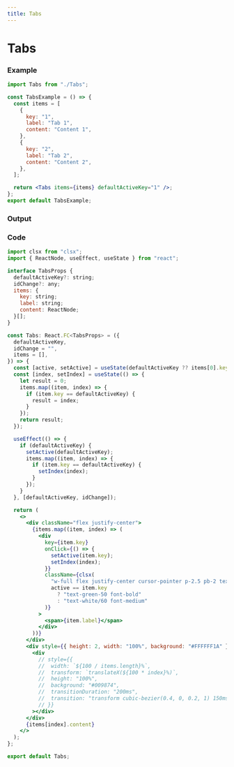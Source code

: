 ```yaml
---
title: Tabs
---
```



# Tabs

### Example

```jsx
import Tabs from "./Tabs";

const TabsExample = () => {
  const items = [
    {
      key: "1",
      label: "Tab 1",
      content: "Content 1",
    },
    {
      key: "2",
      label: "Tab 2",
      content: "Content 2",
    },
  ];

  return <Tabs items={items} defaultActiveKey="1" />;
};
export default TabsExample;
```

### Output

<TabsExample />

### Code

```jsx title="Tabs/index.tsx"
import clsx from "clsx";
import { ReactNode, useEffect, useState } from "react";

interface TabsProps {
  defaultActiveKey?: string;
  idChange?: any;
  items: {
    key: string;
    label: string;
    content: ReactNode;
  }[];
}

const Tabs: React.FC<TabsProps> = ({
  defaultActiveKey,
  idChange = "",
  items = [],
}) => {
  const [active, setActive] = useState(defaultActiveKey ?? items[0].key);
  const [index, setIndex] = useState(() => {
    let result = 0;
    items.map((item, index) => {
      if (item.key == defaultActiveKey) {
        result = index;
      }
    });
    return result;
  });

  useEffect(() => {
    if (defaultActiveKey) {
      setActive(defaultActiveKey);
      items.map((item, index) => {
        if (item.key == defaultActiveKey) {
          setIndex(index);
        }
      });
    }
  }, [defaultActiveKey, idChange]);

  return (
    <>
      <div className="flex justify-center">
        {items.map((item, index) => (
          <div
            key={item.key}
            onClick={() => {
              setActive(item.key);
              setIndex(index);
            }}
            className={clsx(
              "w-full flex justify-center cursor-pointer p-2.5 pb-2 text-sm transition",
              active == item.key
                ? "text-green-50 font-bold"
                : "text-white/60 font-medium"
            )}
          >
            <span>{item.label}</span>
          </div>
        ))}
      </div>
      <div style={{ height: 2, width: "100%", background: "#FFFFFF1A" }}>
        <div
          // style={{
          //  width: `${100 / items.length}%`,
          //  transform: `translateX(${100 * index}%)`,
          //  height: "100%",
          //  background: "#009874",
          //  transitionDuration: "200ms",
          //  transition: "transform cubic-bezier(0.4, 0, 0.2, 1) 150ms",
          // }}
        ></div>
      </div>
      {items[index].content}
    </>
  );
};

export default Tabs;

```